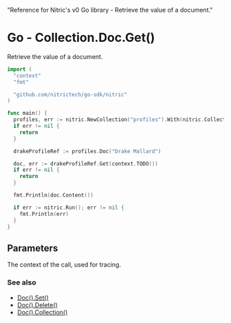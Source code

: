   "Reference for Nitric's v0 Go library - Retrieve the value of a document."

# Go - Collection.Doc.Get()

Retrieve the value of a document.

```go
import (
  "context"
  "fmt"

  "github.com/nitrictech/go-sdk/nitric"
)

func main() {
  profiles, err := nitric.NewCollection("profiles").With(nitric.CollectionReading)
  if err != nil {
    return
  }

  drakeProfileRef := profiles.Doc("Drake Mallard")

  doc, err := drakeProfileRef.Get(context.TODO())
  if err != nil {
    return
  }

  fmt.Println(doc.Content())

  if err := nitric.Run(); err != nil {
    fmt.Println(err)
  }
}
```

## Parameters

<Properties>
  <Property name="ctx" required type="context">
    The context of the call, used for tracing.
  </Property>
</Properties>

### See also

- [Doc().Set()](./collection-doc-set)
- [Doc().Delete()](./collection-doc-delete)
- [Doc().Collection()](./collection-doc-collection)
